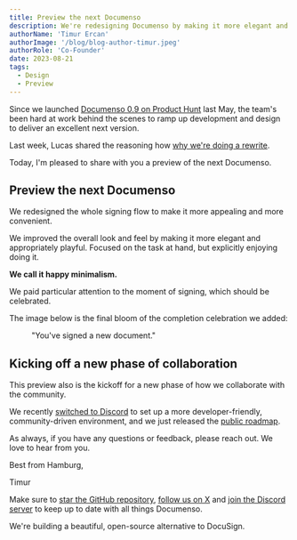 ```yaml
---
title: Preview the next Documenso
description: We're redesigning Documenso by making it more elegant and appropriately playful. Here's a sneak peek.
authorName: 'Timur Ercan'
authorImage: '/blog/blog-author-timur.jpeg'
authorRole: 'Co-Founder'
date: 2023-08-21
tags:
  - Design
  - Preview
---
```


Since we launched [Documenso 0.9 on Product Hunt](https://producthunt.com/products/documenso#documenso) last May, the team's been hard at work behind the scenes to ramp up development and design to deliver an excellent next version.

Last week, Lucas shared the reasoning how [why we're doing a rewrite](https://documenso.com/blog/why-were-doing-a-rewrite).

Today, I'm pleased to share with you a preview of the next Documenso.

## Preview the next Documenso

We redesigned the whole signing flow to make it more appealing and more convenient.

We improved the overall look and feel by making it more elegant and appropriately playful. Focused on the task at hand, but explicitly enjoying doing it.

**We call it happy minimalism.**

We paid particular attention to the moment of signing, which should be celebrated.

The image below is the final bloom of the completion celebration we added:

<figure>
  <MdxNextImage
    src="/blog/blog-fig-preview-documenso.webp"
    width="2000"
    height="1268"
    alt="Figure 1"
  />

  <figcaption className="text-center">"You've signed a new document."</figcaption>
</figure>

## Kicking off a new phase of collaboration

This preview also is the kickoff for a new phase of how we collaborate with the community.

We recently [switched to Discord](https://documenso.com/blog/switching-from-slack-to-discord) to set up a more developer-friendly, community-driven environment, and we just released the [public roadmap](https://documen.so/launches).

As always, if you have any questions or feedback, please reach out. We love to hear from you.

Best from Hamburg,

Timur

Make sure to [star the GitHub repository](https://documen.so/github), [follow us on X](http://documen.so/twitter) and [join the Discord server](https://documen.so/discord) to keep up to date with all things Documenso.

We're building a beautiful, open-source alternative to DocuSign.
